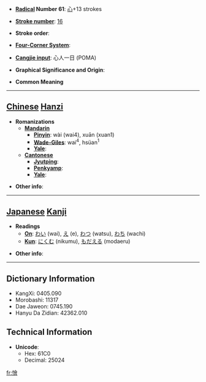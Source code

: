 * '''[[Wiktionary:Chinese radical index| Radical]] Number 61''': [[Wiktionary:Chinese radical index 心|心]]+13 strokes

* '''[[Wiktionary:Chinese total strokes index|Stroke number]]''': [[Wiktionary:Chinese total strokes index 16|16]]

* '''Stroke order''': 

* '''[[Wiktionary:Chinese four corner index|Four-Corner System]]''': 

* '''[[Wiktionary:Chinese Cangjie index|Cangjie input]]''': 心人一日 (POMA)

* '''Graphical Significance and Origin''': 

* '''Common Meaning'''

----

== [[Chinese]] [[Hanzi]] ==

* '''Romanizations'''
** '''[[Mandarin]]'''
*** '''[[Pinyin]]''': wài (wai4), xuān (xuan1)
*** '''[[Wade-Giles]]''': wai<sup>4</sup>, hsüan<sup>1</sup>
*** '''[[Yale]]''': 
** '''[[Cantonese]]'''
*** '''[[Jyutping]]''':
*** '''[[Penkyamp]]''': 
*** '''[[Yale]]''': 

* '''Other info''': 

----

== [[Japanese]] [[Kanji]] ==

* '''Readings'''
** '''[[On]]''': [[わい]] (wai), [[え]] (e), [[わつ]] (watsu), [[わち]] (wachi)
** '''[[Kun]]''': [[にくむ]] (nikumu), [[もだえる]] (modaeru)

* '''Other info''':  

----

== Dictionary Information ==

* KangXi: 0405.090
* Morobashi: 11317
* Dae Jaweon: 0745.190
* Hanyu Da Zidian: 42362.010

== Technical Information ==

* '''Unicode''':
** Hex: 61C0
** Decimal: 25024

[[fr:懀]]